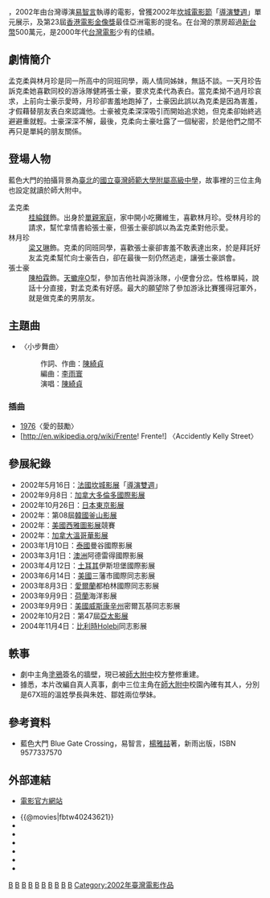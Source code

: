 {{Infobox Film 
 | name = 藍色大門
 | original_name = ''{{lang|en|Blue Gate Crossing}}''
 | image = Blue Gate Crossing.jpg
 | caption = 《藍色大門》宣傳海報
 | director = [[易智言|易智言]] 
 | writer = [[易智言|易智言]] 
 | starring = [[陳柏霖|陳柏霖]]<br />[[桂綸鎂|桂綸鎂]]<br />[[梁又琳|梁又琳]]
 | producer = [[徐小明_(台灣)|徐小明]]<br />[[王童|王　童]]<br />[[焦雄屏|焦雄屏]]
 | producer_2 = [[焦雄屏|焦雄屏]]<br />徐秉熙<br />[[徐小明_(台灣)|徐小明]]<br />張志偉
 | distributor = {{TWN}}吉光電影公司<br />{{USA}}Strand Releasing
 | 攝影 = 錢翔
 | 剪輯 = [[廖慶松|廖慶松]]
 | music = [[侯志堅|侯志堅]]
 | budget = 
 | released = {{film date|2002|09|27|臺灣}}
 | runtime = 83 分鐘
 | language = [[台灣國語|國語]]
 | imdb_id = tt0333764
 | }}
{{engname|《藍色大門》|''Blue Gate Crossing''}}，2002年由台灣導演[[易智言|易智言]]執導的電影，曾獲2002年[[坎城電影節|坎城電影節]]「[[導演雙週|導演雙週]]」單元展示，及第23屆[[香港電影金像獎|香港電影金像獎]]最佳亞洲電影的提名。在台灣的票房超過[[新台幣|新台幣]]500萬元，是2000年代[[台灣電影|台灣電影]]少有的佳績。

== 劇情簡介 ==
孟克柔與林月珍是同一所高中的同班同學，兩人情同姊妹，無話不談。一天月珍告訴克柔她喜歡同校的游泳隊健將張士豪，要求克柔代為表白。當克柔拗不過月珍哀求，上前向士豪示愛時，月珍卻害羞地跑掉了，士豪因此誤以為克柔是因為害羞，才假藉替朋友表白來認識他。士豪被克柔深深吸引而開始追求她，但克柔卻始終逃避避重就輕。士豪深深不解，最後，克柔向士豪吐露了一個秘密，於是他們之間不再只是單純的朋友關係。

== 登場人物 ==
藍色大門的拍攝背景為[[臺北市|臺北]]的[[國立臺灣師範大學附屬高級中學|國立臺灣師範大學附屬高級中學]]，故事裡的三位主角也設定就讀於師大附中。
; 孟克柔
: [[桂綸鎂|桂綸鎂]]飾。出身於[[單親家庭|單親家庭]]，家中開小吃攤維生，喜歡林月珍。受林月珍的請求，幫忙拿情書給張士豪，但張士豪卻誤以為孟克柔對他示愛。
; 林月珍
: [[梁又琳|梁又琳]]飾。克柔的同班同學，喜歡張士豪卻害羞不敢表達出來，於是拜託好友孟克柔幫忙向士豪告白，卻在最後一刻仍然逃走，讓張士豪誤會。
; 張士豪
: [[陳柏霖|陳柏霖]]飾。[[天蠍座|天蠍座]]O型，參加吉他社與游泳隊，小便會分岔。性格單純，說話十分直接，對孟克柔有好感。最大的願望除了參加游泳比賽獲得冠軍外，就是做克柔的男朋友。

== 主題曲 ==
*〈小步舞曲〉
*: 作詞、作曲：[[陳綺貞|陳綺貞]]
*: 編曲：[[李雨寰|李雨寰]]
*: 演唱：[[陳綺貞|陳綺貞]]

===插曲===
*[[1976_(樂團)|1976]]〈愛的鼓勵〉
*[http://en.wikipedia.org/wiki/Frente! Frente!] {{Wayback|url=http://en.wikipedia.org/wiki/Frente! |date=20210213220523 }}〈Accidently Kelly Street〉

== 參展紀錄 ==
* 2002年5月16日：[[法國|法國]][[坎城影展|坎城影展]]「[[導演雙週|導演雙週]]」
* 2002年9月8日：[[加拿大|加拿大]][[多倫多國際影展|多倫多國際影展]]
* 2002年10月26日：[[日本|日本]][[東京影展|東京影展]]
* 2002年：第08屆[[韓國|韓國]][[釜山影展|釜山影展]]
* 2002年：[[美國|美國]][[西雅圖影展|西雅圖影展]]競賽
* 2002年：[[加拿大|加拿大]][[溫哥華影展|溫哥華影展]]
* 2003年1月10日：[[泰國|泰國]]曼谷國際影展
* 2003年3月1日：[[澳洲|澳洲]]阿德雷得國際影展
* 2003年4月12日：[[土耳其|土耳其]]伊斯坦堡國際影展
* 2003年6月14日：[[美國|美國]]三藩市國際同志影展
* 2003年8月3日：[[愛爾蘭|愛爾蘭]]都柏林國際同志影展
* 2003年9月9日：[[荷蘭|荷蘭]]海洋影展
* 2003年9月9日：[[美國|美國]][[威斯康辛州|威斯康辛州]]密爾瓦基同志影展
* 2002年10月2日：第47屆[[亞太影展|亞太影展]]
* 2004年11月4日：[[比利時|比利時]]Holebi同志影展

== 軼事 ==
*劇中主角[[塗鴉|塗鴉]]簽名的牆壁，現已被[[師大附中|師大附中]]校方整修重建。
*據悉，本片改編自真人真事，劇中三位主角在[[國立臺灣師範大學附屬高級中學|師大附中]]校園內確有其人，分別是67X班的溫姓學長與朱姓、鄒姓兩位學妹。

== 參考資料 ==
* 藍色大門 Blue Gate Crossing，易智言，[[楊雅喆|楊雅喆]]著，新雨出版，ISBN 9577337570

== 外部連結 ==
*{{zh-tw}} [https://web.archive.org/web/20110812175851/http://bluegatecrossing.kingnet.com.tw/ 電影官方網站]
*{{@movies|fbtw40243621}}
*{{douban}}
*{{Mtime|11131}}
*{{Amg movie|266092}}
*{{rotten-tomatoes|blue-gate-crossing}}
*{{hkmdb title|12139}}
*{{imdb title|0333764}}

{{影史百大華語電影}}

{{DEFAULTSORT:Blue Gate Crossing}}
[[Category:高中背景電影|B]]
[[Category:臺灣學校背景電影|B]]
[[Category:台灣LGBT相關電影|B]]
[[Category:女同性戀相關電影|B]]
[[Category:臺灣真人真事改編電影|B]]
[[Category:台灣劇情片|B]]
[[Category:台灣愛情片|B]]
[[Category:臺灣青春電影|B]]
[[Category:台北市背景電影|B]]
[[Category:2000年代浪漫劇情片|B]]
[[Category:2002年臺灣電影作品|Category:2002年臺灣電影作品]]